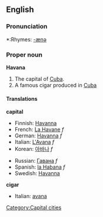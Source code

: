 {{wikipedia}}
==English==

===Pronunciation===
*:Rhymes: [[Rhymes:English:-ænə|-ænə]]

===Proper noun===
'''Havana'''
# The capital of [[Cuba]].
# A famous cigar produced in [[Cuba]]

====Translations====
'''capital'''
{{top}}
*Finnish: [[Havanna]]
*French: [[La Havane]] ''f''
*German: [[Havanna]] ''f''
*Italian: [[L'Avana]] ''f''
*Korean: [[아바나]] ''f''
{{mid}}
*Russian: [[Гавана]] ''f''
*Spanish: [[la Habana]] ''f''
*Swedish: [[Havanna]]
{{bottom}}
'''cigar'''
{{top}}
*Italian: [[avana]] {{m}}
{{mid}}
{{bottom}}

[[Category:Capital cities]]